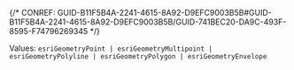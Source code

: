 

{/* CONREF: GUID-B11F5B4A-2241-4615-8A92-D9EFC9003B5B#GUID-B11F5B4A-2241-4615-8A92-D9EFC9003B5B/GUID-741BEC20-DA9C-493F-8595-F74796269345  */}

Values: `esriGeometryPoint | esriGeometryMultipoint | esriGeometryPolyline | esriGeometryPolygon | esriGeometryEnvelope` 
